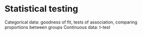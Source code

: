 # Statistical testing {#c07}


Categorical data: goodness of fit, tests of association, comparing proportions between groups
Continuous data: t-test

